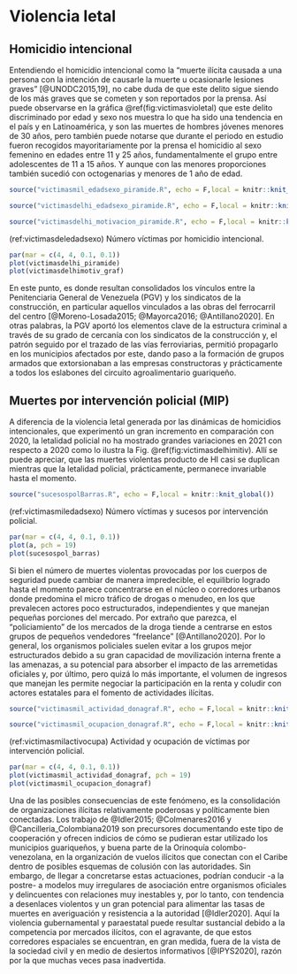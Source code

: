 # Violencia letal

## Homicidio intencional

Entendiendo el homicidio intencional como la “muerte ilícita causada a una persona con la intención de causarle la muerte u ocasionarle lesiones graves” [@UNODC2015,19], no cabe duda de que este delito sigue siendo de los más graves que se cometen y son reportados por la prensa. Así puede observarse en la gráfica \@ref(fig:victimasvioletal) que este delito discriminado por edad y sexo nos muestra lo que ha sido una tendencia en el país y en Latinoamérica, y son las muertes de hombres jóvenes menores de 30 años, pero también puede notarse que durante el periodo en estudio fueron recogidos mayoritariamente por la prensa el homicidio al sexo femenino en edades entre 11 y 25 años, fundamentalmente el grupo entre adolescentes de 11 a 15 años. Y aunque con las menores proporciones también sucedió con octogenarias y menores de 1 año de edad. 

```r
source("victimasmil_edadsexo_piramide.R", echo = F,local = knitr::knit_global())
```


```r
source("victimasdelhi_edadsexo_piramide.R", echo = F,local = knitr::knit_global())
```


```r
source("victimasdelhi_motivacion_piramide.R", echo = F,local = knitr::knit_global())
```


(ref:victimasdeledadsexo) Número víctimas por homicidio intencional.


```r
par(mar = c(4, 4, 0.1, 0.1))
plot(victimasdelhi_piramide)
plot(victimasdelhimotiv_graf)
```

En este punto, es donde resultan consolidados los vínculos entre la Penitenciaria General de Venezuela (PGV) y los sindicatos de la construcción, en particular aquellos vinculados a las obras del ferrocarril del centro [@Moreno-Losada2015; @Mayorca2016; @Antillano2020]. En otras palabras, la PGV aportó los elementos clave de la estructura criminal a través de su grado de cercanía con los sindicatos de la construcción  y, el patrón seguido por el trazado de las vías ferroviarias, permitió propagarlo en los municipios afectados por este, dando paso a la formación de grupos armados que extorsionaban a las empresas constructoras y prácticamente a todos los eslabones del circuito agroalimentario guariqueño.

## Muertes por intervención policial (MIP)

A diferencia de la violencia letal generada por las dinámicas de homicidios intencionales, que experimentó un gran incremento en comparación con 2020, la letalidad policial no ha mostrado grandes variaciones en 2021 con respecto a 2020 como lo ilustra la Fig. \@ref(fig:victimasdelhimitiv). Allí se puede apreciar, que las muertes violentas producto de HI casi se duplican mientras que la letalidad policial, prácticamente, permanece invariable hasta el momento.

```r
source("sucesospolBarras.R", echo = F,local = knitr::knit_global())
```

(ref:victimasmiledadsexo) Número víctimas y sucesos por intervención policial.

```r
par(mar = c(4, 4, 0.1, 0.1))
plot(a, pch = 19)
plot(sucesospol_barras)
```

Si bien el número de muertes violentas provocadas por los cuerpos de seguridad puede cambiar de manera impredecible, el equilibrio logrado hasta el momento parece concentrarse en el núcleo o corredores urbanos donde predomina el micro tráfico de drogas o menudeo, en los que prevalecen actores poco estructurados, independientes y que manejan pequeñas porciones del mercado. Por extraño que parezca, el “policiamiento”  de los mercados de la droga tiende a centrarse en estos grupos de pequeños vendedores “freelance” [@Antillano2020]. Por lo general, los organismos policiales suelen evitar a los grupos mejor estructurados debido a su gran capacidad de movilización interna frente a las amenazas, a su potencial para absorber el impacto de las arremetidas oficiales y, por último, pero quizá lo más importante, el volumen de ingresos que manejan les permite negociar la participación en la renta y coludir  con actores estatales para el fomento de actividades ilícitas.

```r
source("victimasmil_actividad_donagraf.R", echo = F,local = knitr::knit_global())
```

```r
source("victimasmil_ocupacion_donagraf.R", echo = F,local = knitr::knit_global())
```

(ref:victimasmilactivocupa) Actividad y ocupación de víctimas por intervención policial.

```r
par(mar = c(4, 4, 0.1, 0.1))
plot(victimasmil_actividad_donagraf, pch = 19)
plot(victimasmil_ocupacion_donagraf)
```

Una de las posibles consecuencias de este fenómeno, es la consolidación de organizaciones ilícitas relativamente poderosas y políticamente bien conectadas. Los trabajo de @Idler2015; @Colmenares2016 y @Cancilleria_Colombiana2019 son precursores documentando este tipo de cooperación y ofrecen indicios de cómo se pudieran estar utilizado los municipios guariqueños, y buena parte de la Orinoquía colombo-venezolana, en la organización de vuelos ilícitos que conectan con el Caribe dentro de posibles esquemas de colusión con las autoridades. Sin embargo, de llegar a concretarse estas actuaciones, podrían conducir -a la postre- a modelos muy irregulares de asociación entre organismos oficiales y delincuentes con relaciones muy inestables y, por lo tanto, con tendencia a desenlaces violentos y un gran potencial para alimentar las tasas de muertes en averiguación y resistencia a la autoridad [@Idler2020]. Aquí la violencia gubernamental y paraestatal puede resultar sustancial debido a la competencia por mercados ilícitos, con el agravante, de que estos corredores espaciales se encuentran, en gran medida, fuera de la vista de la sociedad civil y en medio de desiertos informativos [@IPYS2020], razón por la que muchas veces pasa inadvertida. 
